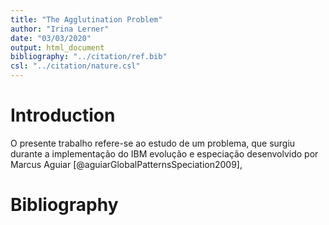 ```yaml
---
title: "The Agglutination Problem" 
author: "Irina Lerner"
date: "03/03/2020"
output: html_document
bibliography: "../citation/ref.bib"
csl: "../citation/nature.csl"
---
```


# Introduction

O presente trabalho refere-se ao estudo de um problema, que surgiu durante a implementação do IBM evolução e especiação desenvolvido por Marcus Aguiar [@aguiarGlobalPatternsSpeciation2009], 

# Bibliography